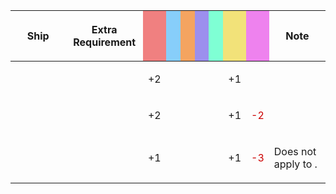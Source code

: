 {|class="wikitable" style="width:100%; text-align: center; vertical-align: middle;"
|-
! style="width: 20%;" | Ship
! style="width: 25%;" | Extra Requirement
! style="width: 5%; background-color: lightcoral;" | {{Firepower}}
! style="width: 5%; background-color: lightskyblue;" | {{Torpedo}}
! style="width: 5%; background-color: sandybrown;" | {{AA}}
! style="width: 5%; background-color: #9C8FEE;" | {{ASW}}
! style="width: 5%; background-color: #7fffd4;" | {{LOS}}
! style="width: 5%; background-color: #F2E279;" | {{Armor}}
! style="width: 5%; background-color: violet;" | {{Evasion}}
! style="width: 20%;" | Note
|-
! {{ShipLink|Nelson}}
| style="text-align:left;" | 
| +2 || || || || || +1 || 
| style="text-align:left;" | 
|-
! {{ShipLink|Warspite}}
| style="text-align:left;" | 
| +2 || || || || || +1 || <font color=#CC0000>-2</font> 
| style="text-align:left;" | 
|-
! {{ShipLink|Kongou/Kai Ni|Hiei/Kai Ni|Haruna/Kai Ni|Kirishima/Kai Ni|text=Kongou-class Kai Ni|link_class=Kongou}}
| style="text-align:left;" | 
| +1 || || || || || +1 || <font color=#CC0000>-3</font> 
| style="text-align:left;" | Does not apply to {{ShipLink|Kongou/Kai Ni C|Hiei Kai Ni C|text=Kongou-class Kai Ni C|link_class=Kongou}}.
|}